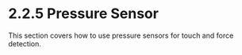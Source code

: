 
<Meta title="2. Fundamentals of Robotics/2.2 Inputs/2.2.5 Pressure Sensor" />

# 2.2.5 Pressure Sensor

This section covers how to use pressure sensors for touch and force detection.
